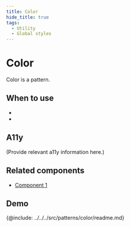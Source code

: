 ```yaml
---
title: Color
hide_title: true
tags:
  - Utility
  - Global styles
---
```



# Color

<!-- Description -->

Color is a pattern.

## When to use

-
-

## A11y

(Provide relevant a11y information here.)



## Related components
- [Component 1](../components/component-1)

<!-- Demos, tips, variations, use cases -->


## Demo

<Demo code={demoSource} />

<!-- API -->

{@include: ../../../src/patterns/color/readme.md}

